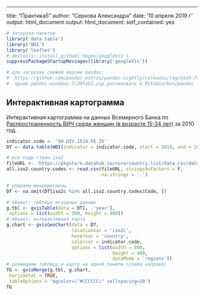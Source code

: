 ---
title: "Практика5"
author: "Серкова Александра"
date: '10 апреля 2019 г '
output: html_document
output:
  html_document:
    self_contained: yes
   
```{r setup, warning = F, message = F}
# загрузка пакетов
library('data.table')
library('WDI')
library('leaflet')
# devtools::install_github('mages/googleVis')
suppressPackageStartupMessages(library('googleVis'))

# для загрузки свежей версии pandoc:
#  https://github.com/pandoc-extras/pandoc-nightly/releases/tag/hash-7c20fab3
#  архив pandoc-windows-7c20fab3.zip распаковать в RStudio/bin/pandoc
```
## Интерактивная картограмма  

Интерактивная картограмма на данных Всемирного Банка по [Распространенность ВИЧ среди женщин (в возрасте 15-24 лет)](https://data.worldbank.org/indicator/SH.HIV.1524.FE.ZS?view=chart) за 2010 год.     
```{r Интерактивная картограмма, results = 'asis', cashe = T}

indicator.code <- 'SH.HIV.1524.FE.ZS'
DT <- data.table(WDI(indicator = indicator.code, start = 2010, end = 2010))

# все коды стран iso2
fileURL <- 'https://pkgstore.datahub.io/core/country-list/data_csv/data/d7c9d7cfb42cb69f4422dec222dbbaa8/data_csv.csv'
all.iso2.country.codes <- read.csv(fileURL, stringsAsFactors = F, 
                                   na.strings = '.')

# убираем макрорегионы
DT <- na.omit(DT[iso2c %in% all.iso2.country.codes$Code, ])

# объект: таблица исходных данных
g.tbl <- gvisTable(data = DT[, -'year'],
 options = list(width = 300, height = 400))
# объект: интерактивная карта
g.chart <- gvisGeoChart(data = DT, 
                        locationvar = 'iso2c', 
                        hovervar = 'country',
                        colorvar = indicator.code, 
                        options = list(width = 500, 
                                       height = 400, 
                                       dataMode = 'regions'))
# размещаем таблицу и карту на одной панели (слева направо)
TG <- gvisMerge(g.tbl, g.chart,
 horizontal = TRUE,
 tableOptions = 'bgcolor=\"#CCCCCC\" cellspacing=10')
TG
```
